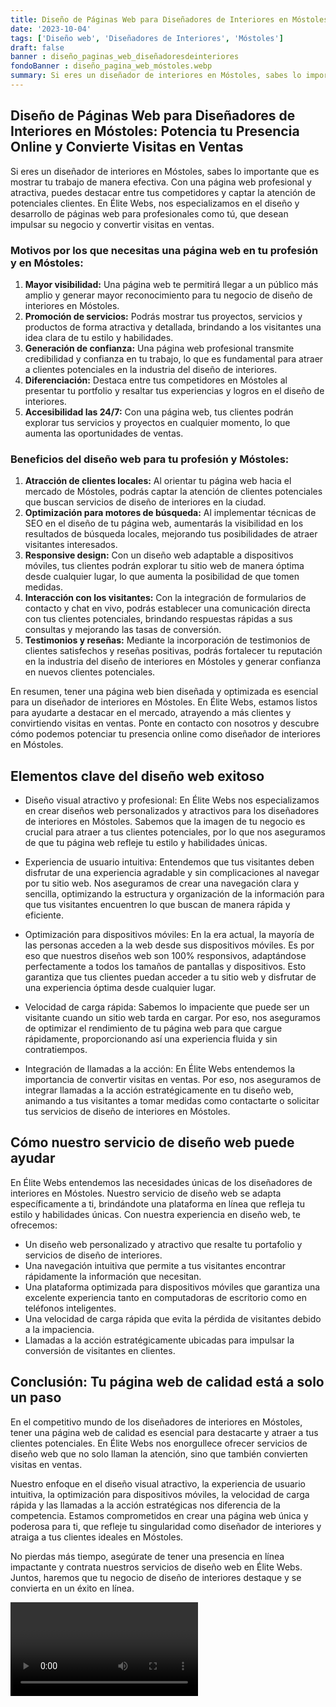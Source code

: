 ```yaml
---
title: Diseño de Páginas Web para Diseñadores de Interiores en Móstoles
date: '2023-10-04'
tags: ['Diseño web', 'Diseñadores de Interiores', 'Móstoles']
draft: false
banner : diseño_paginas_web_diseñadoresdeinteriores
fondoBanner : diseño_pagina_web_móstoles.webp
summary: Si eres un diseñador de interiores en Móstoles, sabes lo importante que es mostrar tu trabajo de manera efectiva. Con una página web profesional y atractiva, puedes destacar entre tus competidores y captar la atención de potenciales clientes. En Élite Webs, nos especializamos en el diseño y desarrollo de páginas web para profesionales como tú, que desean impulsar su negocio y convertir visitas en ventas.
---
```


## Diseño de Páginas Web para Diseñadores de Interiores en Móstoles: Potencia tu Presencia Online y Convierte Visitas en Ventas

Si eres un diseñador de interiores en Móstoles, sabes lo importante que es mostrar tu trabajo de manera efectiva. Con una página web profesional y atractiva, puedes destacar entre tus competidores y captar la atención de potenciales clientes. En Élite Webs, nos especializamos en el diseño y desarrollo de páginas web para profesionales como tú, que desean impulsar su negocio y convertir visitas en ventas.

### Motivos por los que necesitas una página web en tu profesión y en Móstoles:

1. **Mayor visibilidad:** Una página web te permitirá llegar a un público más amplio y generar mayor reconocimiento para tu negocio de diseño de interiores en Móstoles.
2. **Promoción de servicios:** Podrás mostrar tus proyectos, servicios y productos de forma atractiva y detallada, brindando a los visitantes una idea clara de tu estilo y habilidades.
3. **Generación de confianza:** Una página web profesional transmite credibilidad y confianza en tu trabajo, lo que es fundamental para atraer a clientes potenciales en la industria del diseño de interiores.
4. **Diferenciación:** Destaca entre tus competidores en Móstoles al presentar tu portfolio y resaltar tus experiencias y logros en el diseño de interiores.
5. **Accesibilidad las 24/7:** Con una página web, tus clientes podrán explorar tus servicios y proyectos en cualquier momento, lo que aumenta las oportunidades de ventas.

### Beneficios del diseño web para tu profesión y Móstoles:

1. **Atracción de clientes locales:** Al orientar tu página web hacia el mercado de Móstoles, podrás captar la atención de clientes potenciales que buscan servicios de diseño de interiores en la ciudad.
2. **Optimización para motores de búsqueda:** Al implementar técnicas de SEO en el diseño de tu página web, aumentarás la visibilidad en los resultados de búsqueda locales, mejorando tus posibilidades de atraer visitantes interesados.
3. **Responsive design:** Con un diseño web adaptable a dispositivos móviles, tus clientes podrán explorar tu sitio web de manera óptima desde cualquier lugar, lo que aumenta la posibilidad de que tomen medidas.
4. **Interacción con los visitantes:** Con la integración de formularios de contacto y chat en vivo, podrás establecer una comunicación directa con tus clientes potenciales, brindando respuestas rápidas a sus consultas y mejorando las tasas de conversión.
5. **Testimonios y reseñas:** Mediante la incorporación de testimonios de clientes satisfechos y reseñas positivas, podrás fortalecer tu reputación en la industria del diseño de interiores en Móstoles y generar confianza en nuevos clientes potenciales.

En resumen, tener una página web bien diseñada y optimizada es esencial para un diseñador de interiores en Móstoles. En Élite Webs, estamos listos para ayudarte a destacar en el mercado, atrayendo a más clientes y convirtiendo visitas en ventas. Ponte en contacto con nosotros y descubre cómo podemos potenciar tu presencia online como diseñador de interiores en Móstoles.

<GifSeo />

<Cta />

## Elementos clave del diseño web exitoso

- Diseño visual atractivo y profesional: En Élite Webs nos especializamos en crear diseños web personalizados y atractivos para los diseñadores de interiores en Móstoles. Sabemos que la imagen de tu negocio es crucial para atraer a tus clientes potenciales, por lo que nos aseguramos de que tu página web refleje tu estilo y habilidades únicas.

- Experiencia de usuario intuitiva: Entendemos que tus visitantes deben disfrutar de una experiencia agradable y sin complicaciones al navegar por tu sitio web. Nos aseguramos de crear una navegación clara y sencilla, optimizando la estructura y organización de la información para que tus visitantes encuentren lo que buscan de manera rápida y eficiente.

- Optimización para dispositivos móviles: En la era actual, la mayoría de las personas acceden a la web desde sus dispositivos móviles. Es por eso que nuestros diseños web son 100% responsivos, adaptándose perfectamente a todos los tamaños de pantallas y dispositivos. Esto garantiza que tus clientes puedan acceder a tu sitio web y disfrutar de una experiencia óptima desde cualquier lugar.

- Velocidad de carga rápida: Sabemos lo impaciente que puede ser un visitante cuando un sitio web tarda en cargar. Por eso, nos aseguramos de optimizar el rendimiento de tu página web para que cargue rápidamente, proporcionando así una experiencia fluida y sin contratiempos.

- Integración de llamadas a la acción: En Élite Webs entendemos la importancia de convertir visitas en ventas. Por eso, nos aseguramos de integrar llamadas a la acción estratégicamente en tu diseño web, animando a tus visitantes a tomar medidas como contactarte o solicitar tus servicios de diseño de interiores en Móstoles.

## Cómo nuestro servicio de diseño web puede ayudar

En Élite Webs entendemos las necesidades únicas de los diseñadores de interiores en Móstoles. Nuestro servicio de diseño web se adapta específicamente a ti, brindándote una plataforma en línea que refleja tu estilo y habilidades únicas. Con nuestra experiencia en diseño web, te ofrecemos:

- Un diseño web personalizado y atractivo que resalte tu portafolio y servicios de diseño de interiores.
- Una navegación intuitiva que permite a tus visitantes encontrar rápidamente la información que necesitan.
- Una plataforma optimizada para dispositivos móviles que garantiza una excelente experiencia tanto en computadoras de escritorio como en teléfonos inteligentes.
- Una velocidad de carga rápida que evita la pérdida de visitantes debido a la impaciencia.
- Llamadas a la acción estratégicamente ubicadas para impulsar la conversión de visitantes en clientes.

## Conclusión: Tu página web de calidad está a solo un paso

En el competitivo mundo de los diseñadores de interiores en Móstoles, tener una página web de calidad es esencial para destacarte y atraer a tus clientes potenciales. En Élite Webs nos enorgullece ofrecer servicios de diseño web que no solo llaman la atención, sino que también convierten visitas en ventas.

Nuestro enfoque en el diseño visual atractivo, la experiencia de usuario intuitiva, la optimización para dispositivos móviles, la velocidad de carga rápida y las llamadas a la acción estratégicas nos diferencia de la competencia. Estamos comprometidos en crear una página web única y poderosa para ti, que refleje tu singularidad como diseñador de interiores y atraiga a tus clientes ideales en Móstoles.

No pierdas más tiempo, asegúrate de tener una presencia en línea impactante y contrata nuestros servicios de diseño web en Élite Webs. Juntos, haremos que tu negocio de diseño de interiores destaque y se convierta en un éxito en línea.

<Video />

<CtaBot job='Diseñadores de Interiores' city='Móstoles'/>

<Gmaps query='Móstoles+españa+maps' />